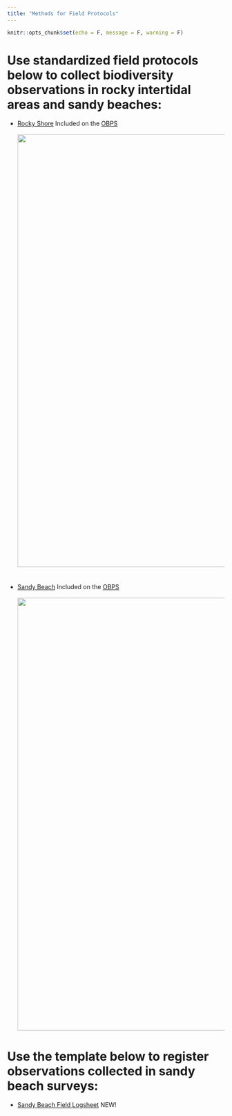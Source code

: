 ```yaml
---
title: "Methods for Field Protocols"
---
```


```r
knitr::opts_chunk$set(echo = F, message = F, warning = F)
```
# Use standardized field protocols below to collect biodiversity observations in rocky intertidal areas and sandy beaches:<br> 
- [Rocky Shore](https://repository.oceanbestpractices.org/handle/11329/1143){target="_blank"}  Included on the [OBPS](https://search.oceanbestpractices.org/){target="_blank"} 
<br>
<br>
<img width="1000px" src="images/rs_manual.png"/>
<br>
<br>
<br>
- [Sandy Beach](https://repository.oceanbestpractices.org/handle/11329/1145){target="_blank"} Included on the [OBPS](https://search.oceanbestpractices.org/){target="_blank"}
<br>
<br>
<img width="1000px" src="images/sb_manual.png"/>

# Use the template below to register observations collected in sandy beach surveys:
- [Sandy Beach Field Logsheet](protocols/FieldForm_SandyBeach.xlsx) NEW!

